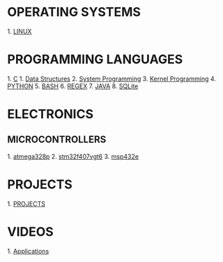 = OPERATING SYSTEMS =
1. [[linux/linux.wiki|LINUX]]

= PROGRAMMING LANGUAGES =
1. [[programming/c/index.wiki|C]]
1. [[programming/Data_Structures/index.wiki|Data Structures]]
2. [[programming/system_programming/index.wiki|System Programming]]
3. [[programming/Kernel_Programming/index.wiki|Kernel Programming]]
4. [[programming/python/index.wiki|PYTHON]]
5. [[programming/bash/index.wiki|BASH]]
6. [[programming/regex/index.wiki|REGEX]]
7. [[programming/java/index.wiki|JAVA]]
8. [[programming/sqlite/index.wiki|SQLite]]

= ELECTRONICS =
== MICROCONTROLLERS ==
1. [[microcontroller/avr/atmega328p/index.wiki|atmega328p]]
2. [[microcontroller/stm32/stm32f407vgt6/index.wiki|stm32f407vgt6]]
3. [[microcontroller/msp/msp432e/index.wiki|msp432e]]

= PROJECTS =
1. [[projects/index.wiki|PROJECTS]]

= VIDEOS =
1. [[linux/applications/index.wiki|Applications]]
